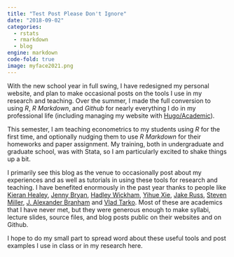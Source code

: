 ```yaml
---
title: "Test Post Please Don't Ignore"
date: "2018-09-02"
categories:
  - rstats
  - rmarkdown
  - blog
engine: markdown
code-fold: true
image: myface2021.png
---
```


With the new school year in full swing, I have redesigned my personal website, and plan to make occasional posts on the tools I use in my research and teaching. Over the summer, I made the full conversion to using *R*, *R Markdown*, and *Github* for nearly everything I do in my professional life (including managing my website with [Hugo/Academic](https://github.com/gcushen/hugo-academic/)). 

This semester, I am teaching econometrics to my students using *R* for the first time, and optionally nudging them to use *R Markdown* for their homeworks and paper assignment. My training, both in undergraduate and graduate school, was with Stata, so I am particularly excited to shake things up a bit. 

I primarily see this blog as the venue to occasionally post about my experiences and as well as tutorials in using these tools for research and teaching. I have benefited enormously in the past year thanks to people like [Kieran Healey](http://kieranhealy.org/resources/), [Jenny Bryan](http://stat545.com/), [Hadley Wickham](http://r4ds.had.co.nz/), [Yihue Xie](https://bookdown.org/yihui/rmarkdown/), [Jake Russ](jakeruss.com/cheatsheets/stargazer), [Steven Miller](https://github.com/svmiller), [J. Alexander Branham](https://github.com/jabranham/) and [Vlad Tarko](https://github.com/vladtarko/rtools). Most of these are academics that I have never met, but they were generous enough to make syllabi, lecture slides, source files, and blog posts public on their websites and on Github. 

I hope to do my small part to spread word about these useful tools and post examples I use in class or in my research here. 
